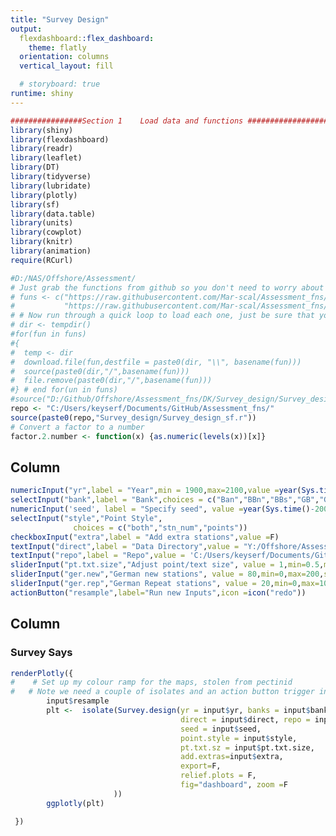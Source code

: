 ```yaml
---
title: "Survey Design"
output: 
  flexdashboard::flex_dashboard:
    theme: flatly
  orientation: columns
  vertical_layout: fill

  # storyboard: true
runtime: shiny
---
```



```r
################Section 1    Load data and functions ########################## ################Section 1    Load data and functions ##########
library(shiny)
library(flexdashboard)
library(readr)
library(leaflet)
library(DT)
library(tidyverse)
library(lubridate)
library(plotly)
library(sf)
library(data.table)
library(units)
library(cowplot)
library(knitr)
library(animation)
require(RCurl)

#D:/NAS/Offshore/Assessment/
# Just grab the functions from github so you don't need to worry about directory structure...
# funs <- c("https://raw.githubusercontent.com/Mar-scal/Assessment_fns/master/Survey_design/alloc.poly.r",
#           "https://raw.githubusercontent.com/Mar-scal/Assessment_fns/master/Survey_design/Survey_design_sf.r")
# # Now run through a quick loop to load each one, just be sure that your working directory is read/write!
# dir <- tempdir()
#for(fun in funs) 
#{
#  temp <- dir
#  download.file(fun,destfile = paste0(dir, "\\", basename(fun)))
#  source(paste0(dir,"/",basename(fun)))
#  file.remove(paste0(dir,"/",basename(fun)))
#} # end for(un in funs)
#source("D:/Github/Offshore/Assessment_fns/DK/Survey_design/Survey_design_sf.r")
repo <- "C:/Users/keyserf/Documents/GitHub/Assessment_fns/"
source(paste0(repo,"Survey_design/Survey_design_sf.r"))
# Convert a factor to a number
factor.2.number <- function(x) {as.numeric(levels(x))[x]}
``` 



Column {data-width=300 .sidebar}
-----------------------------------------------------------------------

```r

numericInput("yr",label = "Year",min = 1900,max=2100,value =year(Sys.time()))
selectInput("bank",label = "Bank",choices = c("Ban","BBn","BBs","GB","GBa","GBb","Ger","Mid","Sab"),selected="GBa")
numericInput('seed', label = "Specify seed", value =year(Sys.time()-2000) , min = -1e12, max = 1e12, step = 1)
selectInput("style","Point Style", 
              choices = c("both","stn_num","points"))
checkboxInput("extra",label = "Add extra stations",value =F)
textInput("direct",label = "Data Directory",value = "Y:/Offshore/Assessment/")
textInput("repo",label = "Repo",value = 'C:/Users/keyserf/Documents/GitHub/Assessment_fns/')
sliderInput("pt.txt.size","Adjust point/text size", value = 1,min=0.5,max=10,step=0.5)
sliderInput("ger.new","German new stations", value = 80,min=0,max=200,step=5)
sliderInput("ger.rep","German Repeat stations", value = 20,min=0,max=100,step=5)
actionButton("resample",label="Run new Inputs",icon =icon("redo"))

```

Column {.tabset}
-----------------------------------------------------------------------

### Survey Says

```r
renderPlotly({
#    # Set up my colour ramp for the maps, stolen from pectinid
#   # Note we need a couple of isolates and an action button trigger in hear as we have 2 input$ calls
        input$resample
        plt <-  isolate(Survey.design(yr = input$yr, banks = input$bank,
                                      direct = input$direct, repo = input$repo, ger.new = input$ger.new, ger.rep = input$ger.rep,
                                      seed = input$seed,
                                      point.style = input$style,
                                      pt.txt.sz = input$pt.txt.size, 
                                      add.extras=input$extra,
                                      export=F,
                                      relief.plots = F,
                                      fig="dashboard", zoom =F
                       ))
        ggplotly(plt)

 })



```
